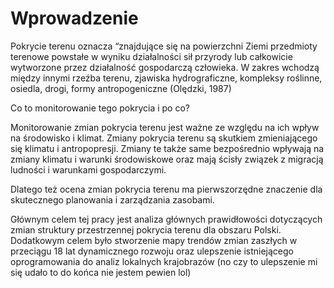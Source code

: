# Wprowadzenie {#wprowadzenie}


<!-- Wstęp trzeba znacząco rozwinąć: -->
<!-- 1.Co to jest pokrycie terenu? -->
<!-- 2.Co to monitorowanie tego pokrycia i po co? -->
<!-- 3.Przykłady skrótowo opisane najważniejszych badań (najpierw w skali globalnej, później kontynentalnej, a później jeden akapit o Polsce) -->
<!-- 4.Wyjaśnienie istniejących luk w badaniach, np. tego, że struktury przestrzenne pokrycia terenu nie były brane pod uwagę -->
<!-- 5.Cel -->

<!-- Co to jest pokrycie terenu? -->
Pokrycie terenu oznacza "znajdujące się na powierzchni Ziemi przedmioty terenowe powstałe w wyniku działalności sił przyrody lub całkowicie wytworzone przez działalność gospodarczą człowieka. W zakres wchodzą między innymi rzeźba terenu, zjawiska hydrograficzne, kompleksy roślinne, osiedla, drogi, formy antropogeniczne (Olędzki, 1987)

Co to monitorowanie tego pokrycia i po co?


<!--
Pokrycie terenu dla dużych obszarów jest zazwyczaj opisywane używając danych o pokryciu terenu (ang. land cover).
Dla obszaru Europy takie dane to, między innymi, https://land.copernicus.eu/pan-european/corine-land-cover oraz http://www.geo-informatie.nl/fuchs003/.

Zmiany pokrycia terenu można analizować używajać wielu różnych podejść.
Dwa podstawowe sposoby to (a) analiza zmian poszczególnych oczek siatki i (b) analiza zmian tzw. “lokalnych krajobrazów” (ang. local landscapes).
W pierwszym sposobie często stosuje się porównanie jaki był udział różnych kategorii w roku A i w roku B oraz określenie z jakiej na jaką kategorię nastąpiły zmiany.
Drugi sposób polega natomiast na podzieleniu całego badanego obszaru na mniejsze jednostki przestrzenne (lokalne krajobrazy, np. regularne kwadraty), a następnie wykonanie różnorodnych analiz wewnątrz lokalnych krajobrazów.
Używając lokalnych krajobrazów możliwe jest określenie, między innymi, (a) czy zaszła ogólna zmiana w lokalnym wzorcu przestrzennym i jak duża to była zmiana, (b) jak zmieniła się przestrzenna kompozycja i konfiguracja.
-->

Monitorowanie zmian pokrycia terenu jest ważne ze względu na ich wpływ na środowisko i klimat.
Zmiany pokrycia terenu są skutkiem zmieniającego się klimatu i antropopresji.
Zmiany te także same bezpośrednio wpływają na zmiany klimatu i warunki środowiskowe oraz mają ścisły związek z migracją ludności i warunkami gospodarczymi.

Dlatego też ocena zmian pokrycia terenu ma pierwszorzędne znaczenie dla skutecznego planowania i zarządzania zasobami.



Głównym celem tej pracy jest analiza głównych prawidłowości dotyczących zmian struktury przestrzennej pokrycia terenu dla obszaru Polski.
Dodatkowym celem było stworzenie mapy trendów zmian zaszłych w przeciągu 18 lat dynamicznego rozwoju oraz ulepszenie istniejącego oprogramowania do analiz lokalnych krajobrazów (no czy to ulepszenie mi się udało to do końca nie jestem pewien lol)

<!--
Wprowadzenie powinno mieć charakter opisu od ogółu do szczegółu (np. trzy-pięć paragrafów).
Pierwszy paragraf powinien być najbardziej ogólny, a kolejne powinny przybliżać czytelnika do problemu.

Przedostatni paragraf powinien określić jaki jest problem (są problemy), który praca ma rozwiązać i dlaczego jest to (są one) ważne.

Wprowadzenie powinno być zakończone stwierdzeniem celu pracy.
Dodatkowo tutaj może być również krótki opis co zostało zrealizowane w pracy.
-->
